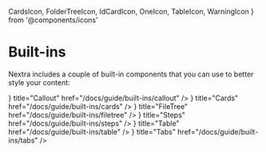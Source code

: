   CardsIcon,
  FolderTreeIcon,
  IdCardIcon,
  OneIcon,
  TableIcon,
  WarningIcon
} from '@components/icons'

# Built-ins

Nextra includes a couple of built-in components that you can use to better style
your content:

<Cards>
  <Cards.Card
    icon={<WarningIcon />}
    title="Callout"
    href="/docs/guide/built-ins/callout"
  />
  <Cards.Card
    icon={<IdCardIcon />}
    title="Cards"
    href="/docs/guide/built-ins/cards"
  />
  <Cards.Card
    icon={<FolderTreeIcon />}
    title="FileTree"
    href="/docs/guide/built-ins/filetree"
  />
  <Cards.Card
    icon={<OneIcon />}
    title="Steps"
    href="/docs/guide/built-ins/steps"
  />
  <Cards.Card
    icon={<TableIcon />}
    title="Table"
    href="/docs/guide/built-ins/table"
  />
  <Cards.Card
    icon={<CardsIcon />}
    title="Tabs"
    href="/docs/guide/built-ins/tabs"
  />
</Cards>
